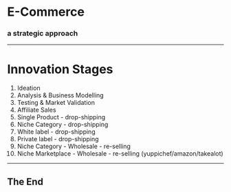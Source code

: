 # E-Commerce
### a strategic approach

---
# Innovation Stages
1. Ideation
2. Analysis & Business Modelling
3. Testing & Market Validation
4. Affiliate Sales
5. Single Product - drop-shipping
6. Niche Category - drop-shipping
7. White label - drop-shipping
8. Private label - drop-shipping
9. Niche Category - Wholesale - re-selling
10. Niche Marketplace - Wholesale - re-selling (yuppichef/amazon/takealot)

---

## The End